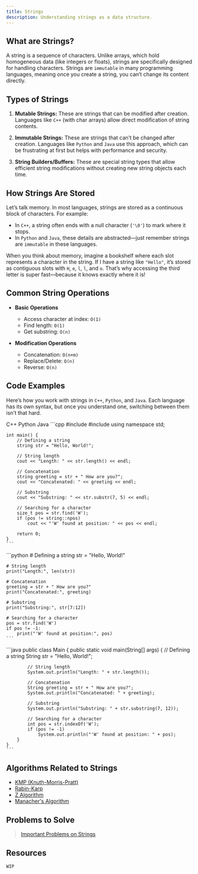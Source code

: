 ```yaml
---
title: Strings
description: Understanding strings as a data structure.
---
```


## <HoverUnderline>What are Strings?</HoverUnderline>

A string is a sequence of characters. Unlike arrays, which hold homogeneous data (like integers or floats), strings are specifically designed for handling characters. Strings are `immutable` in many programming languages, meaning once you create a string, you can’t change its content directly.

## <HoverUnderline>Types of Strings</HoverUnderline>

1. **Mutable Strings:** These are strings that can be modified after creation. Languages like `C++` (with char arrays) allow direct modification of string contents.

2. **Immutable Strings:** These are strings that can’t be changed after creation. Languages like `Python` and `Java` use this approach, which can be frustrating at first but helps with performance and security.

3. **String Builders/Buffers:** These are special string types that allow efficient string modifications without creating new string objects each time.

## <HoverUnderline>How Strings Are Stored</HoverUnderline>

Let’s talk memory. In most languages, strings are stored as a continuous block of characters. For example:
- In `C++`, a string often ends with a null character (`'\0'`) to mark where it stops.
- In `Python` and `Java`, these details are abstracted—just remember strings are `immutable` in these languages.

When you think about memory, imagine a bookshelf where each slot represents a character in the string. If I have a string like `"Hello"`, it’s stored as contiguous slots with `H`, `e`, `l`, `l`, and `o`. That’s why accessing the third letter is super fast—because it knows exactly where it is!

## <HoverUnderline>Common String Operations</HoverUnderline>

- **Basic Operations**
  - Access character at index: `O(1)`
  - Find length: `O(1)`
  - Get substring: `O(n)`

- **Modification Operations**
  - Concatenation: `O(n+m)`
  - Replace/Delete: `O(n)`
  - Reverse: `O(n)`

## <HoverUnderline>Code Examples</HoverUnderline>

Here’s how you work with strings in `C++`, `Python`, and `Java`. Each language has its own syntax, but once you understand one, switching between them isn’t that hard.

<Tabs defaultValue="python" className="pt-5 pb-1">
  <TabsList>
    <TabsTrigger value="cpp">C++</TabsTrigger>
    <TabsTrigger value="python">Python</TabsTrigger>
    <TabsTrigger value="java">Java</TabsTrigger>
  </TabsList>

  <TabsContent value="cpp">
    ```cpp
    #include <iostream>
    #include <string>
    using namespace std;

    int main() {
        // Defining a string
        string str = "Hello, World!";

        // String length
        cout << "Length: " << str.length() << endl;

        // Concatenation
        string greeting = str + " How are you?";
        cout << "Concatenated: " << greeting << endl;

        // Substring
        cout << "Substring: " << str.substr(7, 5) << endl;

        // Searching for a character
        size_t pos = str.find('W');
        if (pos != string::npos)
            cout << "'W' found at position: " << pos << endl;

        return 0;
    }
    ```
  </TabsContent>

  <TabsContent value="python">
    ```python
    # Defining a string
    str = "Hello, World!"

    # String length
    print("Length:", len(str))

    # Concatenation
    greeting = str + " How are you?"
    print("Concatenated:", greeting)

    # Substring
    print("Substring:", str[7:12])

    # Searching for a character
    pos = str.find('W')
    if pos != -1:
        print("'W' found at position:", pos)
    ```
  </TabsContent>

  <TabsContent value="java">
    ```java
    public class Main {
        public static void main(String[] args) {
            // Defining a string
            String str = "Hello, World!";

            // String length
            System.out.println("Length: " + str.length());

            // Concatenation
            String greeting = str + " How are you?";
            System.out.println("Concatenated: " + greeting);

            // Substring
            System.out.println("Substring: " + str.substring(7, 12));

            // Searching for a character
            int pos = str.indexOf('W');
            if (pos != -1)
                System.out.println("'W' found at position: " + pos);
        }
    }
    ```
  </TabsContent>
</Tabs>

## <HoverUnderline>Algorithms Related to Strings</HoverUnderline>

  - [KMP (Knuth-Morris-Pratt)](../algorithms/kmp/)
  - [Rabin-Karp](../algorithms/rabin-karp/)
  - [Z Algorithm](../algorithms/z-algorithm/)
  - [Manacher's Algorithm](../algorithms/manacher/)

## <HoverUnderline>Problems to Solve</HoverUnderline>

> [Important Problems on Strings](https://leetcode.com/problem-list/aknll1u2/)

## <HoverUnderline>Resources</HoverUnderline>

`WIP`
